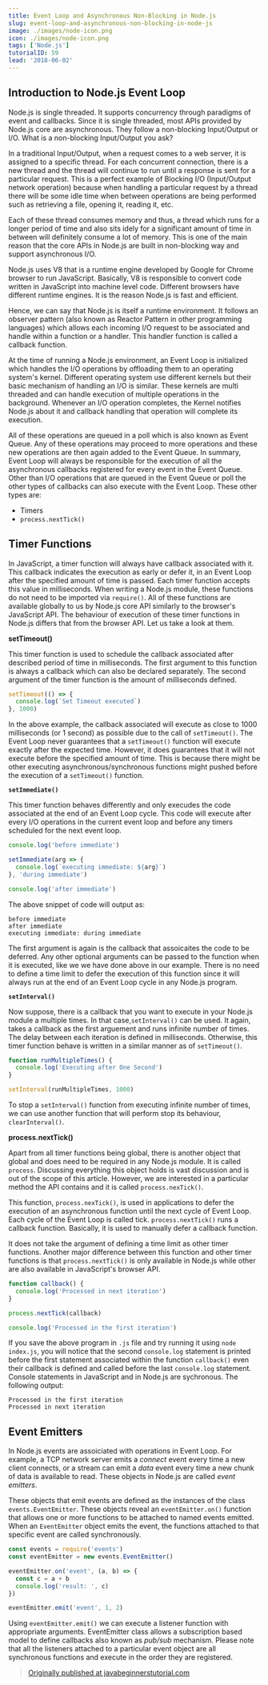 ```yaml
---
title: Event Loop and Asynchronous Non-Blocking in Node.js
slug: event-loop-and-asynchronous-non-blocking-in-node-js
image: ./images/node-icon.png
icon: ./images/node-icon.png
tags: ['Node.js']
tutorialID: 59
lead: '2018-06-02'
---
```


## Introduction to Node.js Event Loop

Node.js is single threaded. It supports concurrency through paradigms of event and callbacks. Since it is single threaded, most APIs provided by Node.js core are asynchronous. They follow a non-blocking Input/Output or I/O. What is a non-blocking Input/Output you ask?

In a traditional Input/Output, when a request comes to a web server, it is assigned to a specific thread. For each concurrent connection, there is a new thread and the thread will continue to run until a response is sent for a particular request. This is a perfect example of Blocking I/O (Input/Output network operation) because when handling a particular request by a thread there will be some idle time when between operations are being performed such as retrieving a file, opening it, reading it, etc.

Each of these thread consumes memory and thus, a thread which runs for a longer period of time and also sits idely for a significant amount of time in between will definitely consume a lot of memory. This is one of the main reason that the core APIs in Node.js are built in non-blocking way and support asynchronous I/O.

Node.js uses V8 that is a runtime engine developed by Google for Chrome browser to run JavaScript. Basically, V8 is responsible to convert code written in JavaScript into machine level code. Different browsers have different runtime engines. It is the reason Node.js is fast and efficient.

Hence, we can say that Node.js is itself a runtime environment. It follows an observer pattern (also known as Reactor Pattern in other programming languages) which allows each incoming I/O request to be associated and handle within a function or a handler. This handler function is called a callback function.

At the time of running a Node.js environment, an Event Loop is initialized which handles the I/O operations by offloading them to an operating system's kernel. Different operating system use different kernels but their basic mechanism of handling an I/O is similar. These kernels are multi threaded and can handle execution of multiple operations in the background. Whenever an I/O operation completes, the Kernel notifies Node.js about it and callback handling that operation will complete its execution.

All of these operations are queued in a poll which is also known as Event Queue. Any of these operations may proceed to more operations and these new operations are then again added to the Event Queue. In summary, Event Loop will always be responsible for the execution of all the asynchronous callbacks registered for every event in the Event Queue. Other than I/O operations that are queued in the Event Queue or poll the other types of callbacks can also execute with the Event Loop. These other types are:

- Timers
- `process.nextTick()`

## Timer Functions

In JavaScript, a timer function will always have callback associated with it. This callback indicates the execution as early or defer it, in an Event Loop after the specified amount of time is passed. Each timer function accepts this value in milliseconds. When writing a Node.js module, these functions do not need to be imported via `require()`. All of these functions are available globally to us by Node.js core API similarly to the browser's JavaScript API. The behaviour of execution of these timer functions in Node.js differs that from the browser API. Let us take a look at them.

**setTimeout()**

This timer function is used to schedule the callback associated after described period of time in milliseconds. The first argument to this function is always a callback which can also be declared separately. The second argument of the timer function is the amount of milliseconds defined.

```javascript
setTimeout(() => {
  console.log(`Set Timeout executed`)
}, 1000)
```

In the above example, the callback associated will execute as close to 1000 milliseconds (or 1 second) as possible due to the call of `setTimeout()`. The Event Loop never guarantees that a `setTimeout()` function will execute exactly after the expected time. However, it does guarantees that it will not execute before the specified amount of time. This is because there might be other executing asynchronous/synchronous functions might pushed before the execution of a `setTimeout()` function.

**`setImmediate()`**

This timer function behaves differently and only execudes the code associated at the end of an Event Loop cycle. This code will execute after every I/O operations in the current event loop and before any timers scheduled for the next event loop.

```javascript
console.log('before immediate')

setImmediate(arg => {
  console.log(`executing immediate: ${arg}`)
}, 'during immediate')

console.log('after immediate')
```

The above snippet of code will output as:

```shell
before immediate
after immediate
executing immediate: during immediate
```

The first argument is again is the callback that assoicaites the code to be deferred. Any other optional arguments can be passed to the function when it is executed, like we we have done above in our example. There is no need to define a time limit to defer the execution of this function since it will always run at the end of an Event Loop cycle in any Node.js program.

**`setInterval()`**

Now suppose, there is a callback that you want to execute in your Node.js module a multiple times. In that case,`setInterval()` can be used. It again, takes a callback as the first arguement and runs infinite number of times. The delay between each iteration is defined in milliseconds. Otherwise, this timer function behave is written in a similar manner as of `setTimeout()`.

```javascript
function runMultipleTimes() {
  console.log('Executing after One Second')
}

setInterval(runMultipleTimes, 1000)
```

To stop a `setInterval()` function from executing infinite number of times, we can use another function that will perform stop its behaviour, `clearInterval()`.

**process.nextTick()**

Apart from all timer functions being global, there is another object that global and does need to be required in any Node.js module. It is called `process`. Discussing everything this object holds is vast discussion and is out of the scope of this article. However, we are interested in a particular method the API contains and it is called `process.nexTick()`.

This function, `process.nexTick()`, is used in applications to defer the execution of an asynchronous function until the next cycle of Event Loop. Each cycle of the Event Loop is called tick. `process.nextTick()` runs a callback function. Basically, it is used to manually defer a callback function.

It does not take the argument of defining a time limit as other timer functions. Another major difference between this function and other timer functions is that `process.nextTick()` is only available in Node.js while other are also available in JavaScript's browser API.

```javascript
function callback() {
  console.log('Processed in next iteration')
}

process.nextTick(callback)

console.log('Processed in the first iteration')
```

If you save the above program in `.js` file and try running it using `node index.js`, you will notice that the second `console.log` statement is printed before the first statement associated within the function `callback()` even their callback is defined and called before the last `console.log` statement. Console statements in JavaScript and in Node.js are sychronous. The following output:

```shell
Processed in the first iteration
Processed in next iteration
```

## Event Emitters

In Node.js events are assoiciated with operations in Event Loop. For example, a TCP network server emits a _connect_ event every time a new client connects, or a stream can emit a _data_ event every time a new chunk of data is available to read. These objects in Node.js are called _event emitters_.

These objects that emit events are defined as the instances of the class `events.EventEmitter`. These objects reveal an `eventEmitter.on()` function that allows one or more functions to be attached to named events emitted. When an `EventEmitter` object emits the event, the functions attached to that specific event are called synchronously.

```javascript
const events = require('events')
const eventEmitter = new events.EventEmitter()

eventEmitter.on('event', (a, b) => {
  const c = a + b
  console.log('result: ', c)
})

eventEmitter.emit('event', 1, 2)
```

Using `eventEmitter.emit()` we can execute a listener function with appropriate arguments. EventEmitter class allows a subscription based model to define callbacks also known as _pub/sub_ mechanism. Please note that all the listeners attached to a particular event object are all synchronous functions and execute in the order they are registered.

> [Originally published at javabeginnerstutorial.com](https://javabeginnerstutorial.com/node-js/event-loop-and-asynchronous-non-blocking-in-node-js/)
